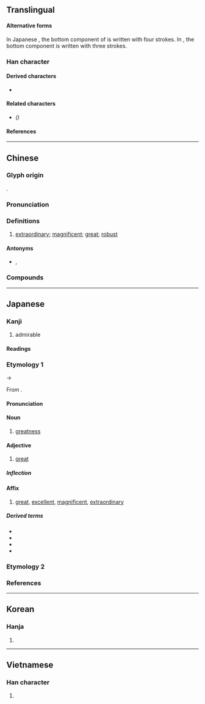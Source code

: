 {{also|伟}}
{{character info/new}}
==Translingual==
{{ja-forms|偉|[[伟]]|偉}}

====Alternative forms====
In Japanese {{w|kanji}}, the bottom component of {{l|mul|韋}} is written <font size=4>{{l|ja|ヰ}}</font> with four strokes. In {{w|traditional Chinese}}, the bottom component is written {{l|mul|㐄}} with three strokes.

===Han character===
{{Han char|rn=9|rad=人|as=09|asj=10|sn=11|snj=12|four=24256|canj=ODMQ|ids=⿰亻韋}}

====Derived characters====
* {{l|mul|[[𬎉]], [[𬿭]], [[𫉔]]}}

====Related characters====
* {{l|mul|[[伟]]}} ''({{w|Simplified Chinese}})''

====References====
{{Han ref|kx=0110.050|dkj=00837|dj=0234.020|hdz=10198.040|uh=5049}}

----

==Chinese==
{{zh-forms|s=伟}}

===Glyph origin===
{{Han etym}}
{{Han compound|人|alt1=亻|韋|ls=psc|c1=s|c2=p}}.

===Pronunciation===
{{zh-pron
|m=wěi
|m-s=
|c=wai5
|c-t=
|g=
|h=pfs=vî
|j=
|mb=ṳ̌
|md=
|mn=úi
|mn-t=ui2
|w=
|x=
|mc=y
|oc=y
|cat=a
}}

===Definitions===
{{zh-hanzi}}

# [[extraordinary]]; [[magnificent]]; [[great]]; [[robust]]

====Antonyms====
* {{zh-l|庸}}, {{zh-l|凡}}

===Compounds===
{{zh-der|偉大|宏偉|雄偉|偉服|偉麗|偉懋|厥功甚偉|恢偉|俊偉|宏偉壯觀|厥功至偉|偉岸|傀偉|奇偉|偉晶岩|偉業|偉器|壯偉|偉績|偉人|偉丈夫|氣勢雄偉|衣冠甚偉|英才俊偉|雄材偉略|豐偉|魁梧奇偉|魁偉|豐功偉業|鉅卿偉公|雄偉壯麗|英風偉烈|豐功偉績}}

----

==Japanese==

===Kanji===
{{ja-kanji|grade=c|rs=人09}}

# admirable

====Readings====
{{ja-readings
|goon=い<ゐ
|kanon=い<ゐ
|kun=えら-い, ひいでる, すぐ-れる
}}

===Etymology 1===
{{ja-kanjitab|い|yomi=on}}
{{IPAchar|/wi/}} → {{IPAchar|/i/}}

From {{der|ja|ltc|sort=|-}} {{ltc-l|偉}}.

====Pronunciation====
{{ja-pron|い|acc=1|acc_ref=DJR|y=on}}

====Noun====
{{ja-noun|い|hhira=ゐ}}

# {{lb|ja|literary}} [[greatness]]

====Adjective====
{{ja-adj|い|hhira=ゐ|infl=na}}

# {{lb|ja|literary}} [[great]]

=====Inflection=====
{{ja-na|い}}

====Affix====
{{ja-pos|affix|い|hhira=ゐ}}

# [[great]], [[excellent]], [[magnificent]], [[extraordinary]]

=====Derived terms=====
{{der-top}}
* {{ja-r|偉%業|い%ぎょう}}
* {{ja-r|偉%才|い%さい}}
* {{ja-r|偉%人|い%じん}}
* {{ja-r|偉%大|い%だい}}
{{der-bottom}}

===Etymology 2===
{{ja-kanjitab|えら|yomi=k}}
{{ja-see|えら}}
===References===
<references/>

----

==Korean==

===Hanja===
{{ko-hanja|hangeul=위|rv=wi|mr=wi}}

# {{rfdef|ko|sort=人09}}

----

==Vietnamese==

===Han character===
{{vi-hantu|[[vĩ]], [[vỉ]]|rs=人09}}

# {{rfdef|vi|sort=人09}}